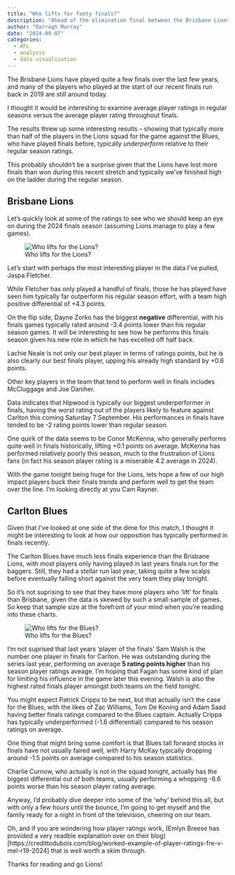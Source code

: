 ```yaml
---
title: "Who lifts for footy finals?"
description: "Ahead of the elimination final between the Brisbane Lions and Carlton Blues, I examine which players lift (or drop) in finals games." 
author: "Darragh Murray"
date: "2024-09-07"
categories:
  - AFL
  - analysis
  - data visualisation
---
```

The Brisbane Lions have played quite a few finals over the last few years, and many of the players who played at the start of our recent finals run back in 2019 are still around today. 

I thought it would be interesting to examine average player ratings in regular seasons versus the average player rating throughout finals. 

The results threw up some interesting results – showing that typically more than half of the players in the Lions squad for the game against the Blues,  who have played finals before, typically *underperform* relative to their regular season ratings.

This probably shouldn’t be a surprise given that the Lions have lost more finals than won during this recent stretch and typically we’ve finished high on the ladder during the regular season. 

## Brisbane Lions

Let’s quickly look at some of the ratings to see who we should keep an eye on during the 2024 finals season (assuming Lions manage to play a few games). 

![Who lifts for the Lions?](lions.png)

Let’s start with perhaps the most interesting player in the data I’ve pulled, Jaspa Fletcher. 

While Fletcher has only played a handful of finals, those he has played have seen him typically far outperform his regular season effort, with a team high positive differential of +4.3 points. 

On the flip side, Dayne Zorko has the biggest **negative** differential, with his finals games typically rated around -3.4 points lower than his regular season games. It will be interesting to see how he performs this finals season given his new role in which he has excelled off half back.

Lachie Neale is not only our best player in terms of ratings points, but he is also clearly our best finals player, upping his already high standard by +0.6 points.

Other key players in the team that tend to perform well in finals includes McCluggage and Joe Daniher.

Data indicates that Hipwood is typically our biggest underperformer in finals, having the worst rating out of the players likely to feature against Carlton this coming Saturday 7 September. His performances in finals have tended to be -2 rating points lower than regular season. 

One quirk of the data seems to be Conor McKenna, who generally performs quite well in finals historically, lifting +0.1 points on average. McKenna has performed relatively poorly this season, much to the frustration of Lions fans (in fact his season player rating is a miserable 4.2 average in 2024).

With the game tonight being huge for the Lions, lets hope a few of our high impact players buck their finals trends and perform well to get the team over the line. I'm looking directly at you Cam Rayner.

## Carlton Blues

Given that I've looked at one side of the dime for this match, I thought it might be interesting to look at how our opposition has typically performed in finals recently. 

The Carlton Blues have much less finals experience than the Brisbane Lions, with most players only having played in last years finals run for the baggers. Still, they had a stellar run last year, taking quite a few scalps before eventually falling short against the very team they play tonight.

So it's not suprising to see that they have more players who 'lift' for finals than Brisbane, given the data is skewed by such a small sample of games. So keep that sample size at the forefront of your mind when you're reading into these charts.

![Who lifts for the Blues?](blues.png)

I'm not suprised that last years 'player of the finals' Sam Walsh is the number one player in finals for Carlton. He was outstanding during the series last year, performing on average **5 rating points higher** than his season player ratings aveage. I'm hoping that Fagan has some kind of plan for limiting his influence in the game later this evening. Walsh is also the highest rated finals player amongst both teams on the field tonight.

You might expect Patrick Cripps to be next, but that actually isn't the case for the Blues, with the likes of Zac Williams, Tom De Koning and Adam Saad having better finals ratings compared to the Blues captain. Actually Crippa has typically underperformed (-1.6 differential) compared to his season ratings on average. 

One thing that might bring some comfort is that Blues tall forward stocks in finals have not usually faired well, with Harry McKay typically dropping around -1.5 points on average compared to his season statistics. 

Charlie Curnow, who actually is not in the squad tonight, actually has the biggest differential out of both teams, usually performing  a whopping -6.6 points worse than his season player rating average.

Anyway, I'd probably dive deeper into some of the 'why' behind this all, but with only a few hours until the bounce, I'm going to get myself and the family ready for a night in front of the television, cheering on our team. 

Oh, and if you are wondering how player ratings work, (Emlyn Breese has provided a very readble explanation over on their blog)[https://credittodubois.com/blog/worked-example-of-player-ratings-fre-v-mel-r19-2024] that is well worth a skim through. 

Thanks for reading and go Lions!